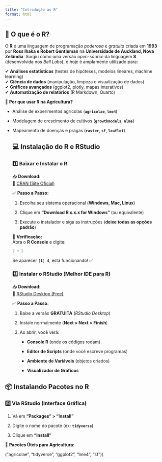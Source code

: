 ```yaml
---
title: "Introdução ao R"
format: html
---
```


## **🌱 O que é o R?**

O **R** é uma linguagem de programação *poderosa* e *gratuita* criada em **1993** por **Ross Ihaka e Robert Gentleman** na **Universidade de Auckland, Nova Zelândia**. Surgiu como uma versão *open-source* da linguagem **S** (desenvolvida nos *Bell Labs*), e hoje é amplamente utilizado para:

✔ **Análises estatísticas** (testes de hipóteses, modelos lineares, machine learning)\
✔ **Ciência de dados** (manipulação, limpeza e visualização de dados)\
✔ **Gráficos avançados** (ggplot2, plotly, mapas interativos)\
✔ **Automatização de relatórios** (R Markdown, Quarto)

🔹 **Por que usar R na Agricultura?**

-   Análise de experimentos agrícolas (**`agricolae`**, **`lme4`**)

-   Modelagem de crescimento de cultivos (**`growthmodels`**, **`nlme`**)

-   Mapeamento de doenças e pragas (**`raster`**, **`sf`**, **`leaflet`**)

    <div>

    ## **💻 Instalação do R e RStudio**

    </div>

    ### **1️⃣ Baixar e Instalar o R**

    📥 **Download:**\
    🔗 [CRAN (Site Oficial)](https://cran.r-project.org/)

    ✅ **Passo a Passo:**

    1.  Escolha seu sistema operacional (**Windows, Mac, Linux**)

    2.  Clique em **"Download R x.x.x for Windows"** (ou equivalente)

    3.  Execute o instalador e siga as instruções (**deixe todas as opções padrão**)

    🔹 **Verificação:**\
    Abra o **R Console** e digite:

    ```r
    2 + 2
    ```

    Se aparecer **`[1] 4`**, está funcionando! ✅

    ### **2️⃣ Instalar o RStudio (Melhor IDE para R)**

    📥 **Download:**\
    🔗 [RStudio Desktop (Free)](https://posit.co/download/rstudio-desktop/)

    ✅ **Passo a Passo:**

    1.  Baixe a versão **GRATUITA** (*RStudio Desktop*)

    2.  Instale normalmente (**Next \> Next \> Finish**)

    3.  Ao abrir, você verá:

        -   **Console R** (onde os códigos rodam)

        -   **Editor de Scripts** (onde você escreve programas)

        -   **Ambiente de Variáveis** (objetos criados)

        -   **Visualizador de Gráficos**

## **📦 Instalando Pacotes no R**

### **2️⃣ Via RStudio (Interface Gráfica)**

1.  Vá em **"Packages" \> "Install"**

2.  Digite o nome do pacote (ex: **`tidyverse`**)

3.  Clique em **"Install"**

🔹 **Pacotes Úteis para Agricultura:**

("agricolae", "tidyverse", "ggplot2", "lme4", "sf"))

